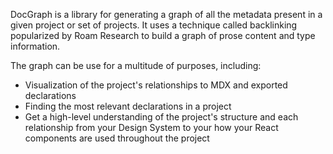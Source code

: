 DocGraph is a library for generating a graph of all the metadata present in a given project or set of projects. It uses a technique called backlinking popularized by Roam Research to build a graph of prose content and type information.

The graph can be use for a multitude of purposes, including:

- Visualization of the project's relationships to MDX and exported declarations
- Finding the most relevant declarations in a project
- Get a high-level understanding of the project's structure and each relationship from your Design System to your how your React components are used throughout the project
